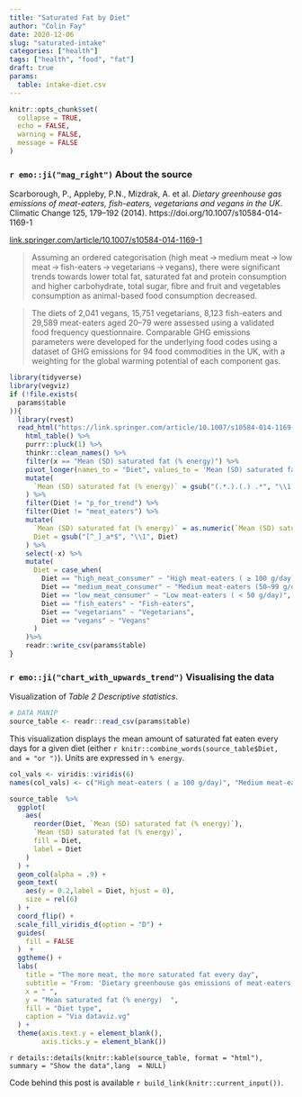 ```yaml
---
title: "Saturated Fat by Diet"
author: "Colin Fay"
date: 2020-12-06
slug: "saturated-intake"
categories: ["health"]
tags: ["health", "food", "fat"]
draft: true
params:
  table: intake-diet.csv
---
```


```r
knitr::opts_chunk$set(
  collapse = TRUE, 
  echo = FALSE, 
  warning = FALSE, 
  message = FALSE
)
```

### `r emo::ji("mag_right")` About the source 

::: {.source}
Scarborough, P., Appleby, P.N., Mizdrak, A. et al. _Dietary greenhouse gas emissions of meat-eaters, fish-eaters, vegetarians and vegans in the UK_. Climatic Change 125, 179–192 (2014). https://doi.org/10.1007/s10584-014-1169-1
::: 

::: {.link}
[link.springer.com/article/10.1007/s10584-014-1169-1](https://link.springer.com/article/10.1007/s10584-014-1169-1)
:::

::: {.quote}
> Assuming an ordered categorisation (high meat → medium meat → low meat → fish-eaters → vegetarians → vegans), there were significant trends towards lower total fat, saturated fat and protein consumption and higher carbohydrate, total sugar, fibre and fruit and vegetables consumption as animal-based food consumption decreased.
:::

::: {.count}
> The diets of 2,041 vegans, 15,751 vegetarians, 8,123 fish-eaters and 29,589 meat-eaters aged 20–79 were assessed using a validated food frequency questionnaire. Comparable GHG emissions parameters were developed for the underlying food codes using a dataset of GHG emissions for 94 food commodities in the UK, with a weighting for the global warming potential of each component gas.
:::

```r
library(tidyverse)
library(vegviz)
if (!file.exists(
  params$table
)){
  library(rvest)
  read_html("https://link.springer.com/article/10.1007/s10584-014-1169-1/tables/2") %>%
    html_table() %>%
    purrr::pluck(1) %>% 
    thinkr::clean_names() %>%
    filter(x == "Mean (SD) saturated fat (% energy)") %>%
    pivot_longer(names_to = "Diet", values_to = 'Mean (SD) saturated fat (% energy)', cols = 2:9) %>%
    mutate(
      `Mean (SD) saturated fat (% energy)` = gsub("(.*.).(.) .*", "\\1.\\2", `Mean (SD) saturated fat (% energy)`)
    ) %>%
    filter(Diet != "p_for_trend") %>%
    filter(Diet != "meat_eaters") %>%
    mutate(
      `Mean (SD) saturated fat (% energy)` = as.numeric(`Mean (SD) saturated fat (% energy)`), 
      Diet = gsub("[^_]_a*$", "\\1", Diet)
    ) %>%
    select(-x) %>%
    mutate(
      Diet = case_when(
        Diet == "high_meat_consumer" ~ "High meat-eaters ( ≥ 100 g/day)",
        Diet == "medium_meat_consumer" ~ "Medium meat-eaters (50–99 g/day)",
        Diet == "low_meat_consumer" ~ "Low meat-eaters ( < 50 g/day)",
        Diet == "fish_eaters" ~ "Fish-eaters",
        Diet == "vegetarians" ~ "Vegetarians",
        Diet == "vegans" ~ "Vegans"
      )
    )%>%
    readr::write_csv(params$table)
}


```


### `r emo::ji("chart_with_upwards_trend")` Visualising the data

Visualization of _Table 2 Descriptive statistics_.

```r
# DATA MANIP
source_table <- readr::read_csv(params$table)
```


This visualization displays the mean amount of saturated fat eaten every days for a given diet (either `r knitr::combine_words(source_table$Diet, and = "or ")`).
Units are expressed in `% energy`.

```r
col_vals <- viridis::viridis(6)
names(col_vals) <- c("High meat-eaters ( ≥ 100 g/day)", "Medium meat-eaters (50–99 g/day)", "Low meat-eaters ( < 50 g/day)", "Fish-eaters", "Vegetarians", "Vegans")

source_table  %>%
  ggplot(
    aes(
      reorder(Diet, `Mean (SD) saturated fat (% energy)`),
      `Mean (SD) saturated fat (% energy)`, 
      fill = Diet, 
      label = Diet
    )
  ) + 
  geom_col(alpha = .9) + 
  geom_text(
    aes(y = 0.2,label = Diet, hjust = 0), 
    size = rel(6)
  ) + 
  coord_flip() + 
  scale_fill_viridis_d(option = "D") + 
  guides(
    fill = FALSE
  )  +
  ggtheme() +
  labs(
    title = "The more meat, the more saturated fat every day", 
    subtitle = "From: 'Dietary greenhouse gas emissions of meat-eaters, fish-eaters, vegetarians and vegans in the UK'\nhttps://link.springer.com/article/10.1007/s10584-014-1169-1", 
    x = " ", 
    y = "Mean saturated fat (% energy)	", 
    fill = "Diet type",
    caption = "Via dataviz.vg"
  ) + 
  theme(axis.text.y = element_blank(),
        axis.ticks.y = element_blank())


```

`r details::details(knitr::kable(source_table, format = "html"), summary = "Show the data",lang  = NULL)`

::: {.code}
Code behind this post is available `r build_link(knitr::current_input())`. 
:::
